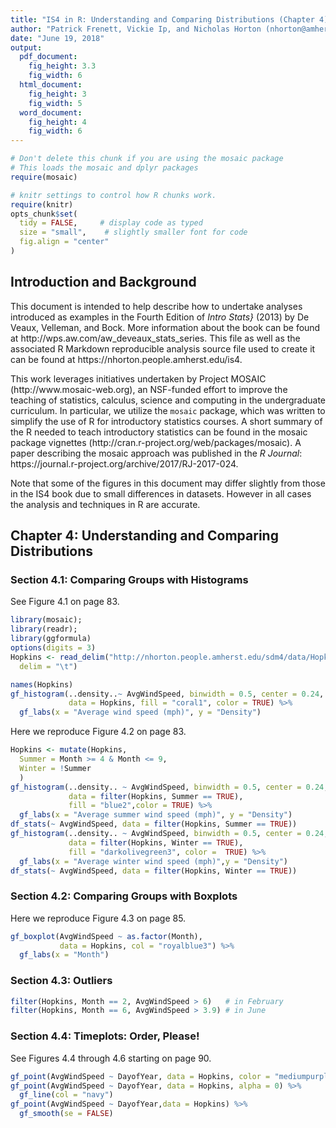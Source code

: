 ```yaml
---
title: "IS4 in R: Understanding and Comparing Distributions (Chapter 4)"
author: "Patrick Frenett, Vickie Ip, and Nicholas Horton (nhorton@amherst.edu)"
date: "June 19, 2018"
output: 
  pdf_document:
    fig_height: 3.3
    fig_width: 6
  html_document:
    fig_height: 3
    fig_width: 5
  word_document:
    fig_height: 4
    fig_width: 6
---
```



```r
# Don't delete this chunk if you are using the mosaic package
# This loads the mosaic and dplyr packages
require(mosaic)
```

```r
# knitr settings to control how R chunks work.
require(knitr)
opts_chunk$set(
  tidy = FALSE,     # display code as typed
  size = "small",    # slightly smaller font for code
  fig.align = "center"
)
```

## Introduction and Background 

This document is intended to help describe how to undertake analyses introduced 
as examples in the Fourth Edition of *Intro Stats}* (2013) by De Veaux, Velleman, and Bock.
More information about the book can be found at http://wps.aw.com/aw_deveaux_stats_series.  This file as well as the associated R Markdown reproducible analysis source file used to create it can be found at https://nhorton.people.amherst.edu/is4.

This work leverages initiatives undertaken by Project MOSAIC (http://www.mosaic-web.org), an NSF-funded effort to improve the teaching of statistics, calculus, science and computing in the undergraduate curriculum. In particular, we utilize the `mosaic` package, which was written to simplify the use of R for introductory statistics courses. A short summary of the R needed to teach introductory statistics can be found in the mosaic package vignettes (http://cran.r-project.org/web/packages/mosaic). A paper describing the mosaic approach was published in the *R Journal*: https://journal.r-project.org/archive/2017/RJ-2017-024.

Note that some of the figures in this document may differ slightly from those in the IS4 book due to small differences in datasets. However in all cases the analysis and techniques in R are accurate.

## Chapter 4: Understanding and Comparing Distributions

### Section 4.1: Comparing Groups with Histograms

See Figure 4.1 on page 83.

```r
library(mosaic);
library(readr);
library(ggformula)
options(digits = 3)
Hopkins <- read_delim("http://nhorton.people.amherst.edu/sdm4/data/Hopkins_Forest_2011.txt", 
  delim = "\t")
```

```r
names(Hopkins)   
gf_histogram(..density..~ AvgWindSpeed, binwidth = 0.5, center = 0.24, 
             data = Hopkins, fill = "coral1", color = TRUE) %>%
  gf_labs(x = "Average wind speed (mph)", y = "Density")
```

Here we reproduce Figure 4.2 on page 83.

```r
Hopkins <- mutate(Hopkins,
  Summer = Month >= 4 & Month <= 9,
  Winter = !Summer
  )
gf_histogram(..density.. ~ AvgWindSpeed, binwidth = 0.5, center = 0.24, 
             data = filter(Hopkins, Summer == TRUE), 
             fill = "blue2",color = TRUE) %>%
  gf_labs(x = "Average summer wind speed (mph)", y = "Density")
df_stats(~ AvgWindSpeed, data = filter(Hopkins, Summer == TRUE))
gf_histogram(..density.. ~ AvgWindSpeed, binwidth = 0.5, center = 0.24, 
             data = filter(Hopkins, Winter == TRUE), 
             fill = "darkolivegreen3", color =  TRUE) %>%
  gf_labs(x = "Average winter wind speed (mph)",y = "Density")
df_stats(~ AvgWindSpeed, data = filter(Hopkins, Winter == TRUE))
```

### Section 4.2: Comparing Groups with Boxplots

Here we reproduce Figure 4.3 on page 85.

```r
gf_boxplot(AvgWindSpeed ~ as.factor(Month), 
           data = Hopkins, col = "royalblue3") %>%
  gf_labs(x = "Month")
```

### Section 4.3: Outliers

```r
filter(Hopkins, Month == 2, AvgWindSpeed > 6)   # in February
filter(Hopkins, Month == 6, AvgWindSpeed > 3.9) # in June
```

### Section 4.4: Timeplots: Order, Please!

See Figures 4.4 through 4.6 starting on page 90.
```r
gf_point(AvgWindSpeed ~ DayofYear, data = Hopkins, color = "mediumpurple") 
gf_point(AvgWindSpeed ~ DayofYear, data = Hopkins, alpha = 0) %>%
  gf_line(col = "navy")
gf_point(AvgWindSpeed ~ DayofYear,data = Hopkins) %>%
  gf_smooth(se = FALSE)
```




